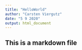 ```yaml
---
title: "HelloWorld"
author: "Carsten Viergutz"
date: "5 9 2020"
output: html_document
---
```



## This is a markdown file

